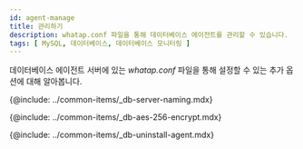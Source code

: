 ```yaml
---
id: agent-manage
title: 관리하기
description: whatap.conf 파일을 통해 데이터베이스 에이전트를 관리할 수 있습니다.
tags: [ MySQL, 데이터베이스, 데이터베이스 모니터링 ]
---
```


데이터베이스 에이전트 서버에 있는 *whatap.conf* 파일을 통해 설정할 수 있는 추가 옵션에 대해 알아봅니다.

<!-- Postgresql, Oracle 지원 프로세스 모니터링 -->
<!-- {@include: ../common-items/_db-agent-xos-process-monitoring.mdx}-->

<!-- 서버 이름을 임의로 부여해 관리하기 -->
{@include: ../common-items/_db-server-naming.mdx}  

<!-- AES 256 암호화 적용 -->
{@include: ../common-items/_db-aes-256-encrypt.mdx}

<!-- 에이전트 삭제 -->
{@include: ../common-items/_db-uninstall-agent.mdx}